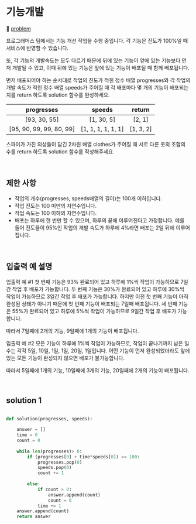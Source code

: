# 기능개발

🔗 [problem](https://school.programmers.co.kr/learn/courses/30/lessons/42586?language=python3)

프로그래머스 팀에서는 기능 개선 작업을 수행 중입니다. 각 기능은 진도가 100%일 때 서비스에 반영할 수 있습니다.

또, 각 기능의 개발속도는 모두 다르기 때문에 뒤에 있는 기능이 앞에 있는 기능보다 먼저 개발될 수 있고, 이때 뒤에 있는 기능은 앞에 있는 기능이 배포될 때 함께 배포됩니다.

먼저 배포되어야 하는 순서대로 작업의 진도가 적힌 정수 배열 progresses와 각 작업의 개발 속도가 적힌 정수 배열 speeds가 주어질 때 각 배포마다 몇 개의 기능이 배포되는지를 return 하도록 solution 함수를 완성하세요.


| progresses |            speeds            | return | 
| :--: | :------------------------: |:--: |
| [93, 30, 55] | [1, 30, 5] | [2, 1] |
| [95, 90, 99, 99, 80, 99] | [1, 1, 1, 1, 1, 1] | [1, 3, 2] |


스파이가 가진 의상들이 담긴 2차원 배열 clothes가 주어질 때 서로 다른 옷의 조합의 수를 return 하도록 solution 함수를 작성해주세요.

<br />

## 제한 사항

- 작업의 개수(progresses, speeds배열의 길이)는 100개 이하입니다.
- 작업 진도는 100 미만의 자연수입니다.
- 작업 속도는 100 이하의 자연수입니다.
- 배포는 하루에 한 번만 할 수 있으며, 하루의 끝에 이루어진다고 가정합니다. 예를 들어 진도율이 95%인 작업의 개발 속도가 하루에 4%라면 배포는 2일 뒤에 이루어집니다.

<br />

## 입출력 예 설명

입출력 예 #1
첫 번째 기능은 93% 완료되어 있고 하루에 1%씩 작업이 가능하므로 7일간 작업 후 배포가 가능합니다.
두 번째 기능은 30%가 완료되어 있고 하루에 30%씩 작업이 가능하므로 3일간 작업 후 배포가 가능합니다. 하지만 이전 첫 번째 기능이 아직 완성된 상태가 아니기 때문에 첫 번째 기능이 배포되는 7일째 배포됩니다.
세 번째 기능은 55%가 완료되어 있고 하루에 5%씩 작업이 가능하므로 9일간 작업 후 배포가 가능합니다.

따라서 7일째에 2개의 기능, 9일째에 1개의 기능이 배포됩니다.

입출력 예 #2
모든 기능이 하루에 1%씩 작업이 가능하므로, 작업이 끝나기까지 남은 일수는 각각 5일, 10일, 1일, 1일, 20일, 1일입니다. 어떤 기능이 먼저 완성되었더라도 앞에 있는 모든 기능이 완성되지 않으면 배포가 불가능합니다.

따라서 5일째에 1개의 기능, 10일째에 3개의 기능, 20일째에 2개의 기능이 배포됩니다.

<br />

## solution 1 

```PYTHON

def solution(progresses, speeds):

    answer = []
    time = 0
    count = 0
    
    while len(progresses)> 0:
        if (progresses[0] + time*speeds[0]) >= 100: 
            progresses.pop(0)
            speeds.pop(0)
            count += 1
            
        else:
            if count > 0:
                answer.append(count)
                count = 0
            time += 1
    answer.append(count)
    return answer

```
